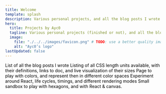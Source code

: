 ```yaml
---
title: Welcome
template: splash
description: Various personal projects, and all the blog posts I wrote
hero:
  title: Projects by Ayc0
  tagline: Various personal projects (finished or not), and all the blog posts I wrote
  image:
    file: "./../../images/favicon.png" # TODO: use a better quality image
    alt: "Ayc0’s logo"
lastUpdated: false
---
```



<CardGrid stagger>
  <a href="/posts/" style="text-decoration: none; color: initial">
    <Card title="Blog posts">List of all the blog posts I wrote</Card>
  </a>
  <a href="/length-units/" style="text-decoration: none; color: initial">
    <Card title="CSS length units">
      Listing of all CSS length units available, with their definitions, links
      to doc, and live visualization of their sizes
    </Card>
  </a>
  <a href="/color-visualizer/" style="text-decoration: none; color: initial">
    <Card title="Color visualizer">
      Page to play with colors, and represent then in different color spaces
    </Card>
  </a>
  <a href="/react-timings/" style="text-decoration: none; color: initial">
    <Card title="React timings">
      Experiment around React, life cycles, timings, and different rendering
      modes
    </Card>
  </a>
  <a
    href="/hexagons-without-rules/"
    style="text-decoration: none; color: initial"
  >
    <Card title="Hexagons">
      Small sandbox to play with hexagons, and with React & canvas.
    </Card>
  </a>
</CardGrid>
